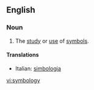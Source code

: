 ==English==

===Noun===
{{en-noun|-}}

# The [[study]] or [[use]] of [[symbol]]s.

====Translations====
{{top}}
*Italian: [[simbologia]] {{f}}
{{mid}}

{{bottom}}

[[vi:symbology]]
